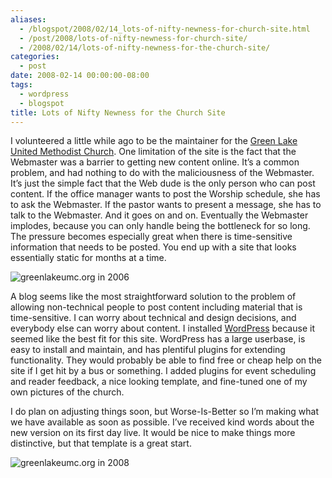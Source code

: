 ```yaml
---
aliases:
  - /blogspot/2008/02/14_lots-of-nifty-newness-for-church-site.html
  - /post/2008/lots-of-nifty-newness-for-church-site/
  - /2008/02/14/lots-of-nifty-newness-for-the-church-site/
categories:
  - post
date: 2008-02-14 00:00:00-08:00
tags:
  - wordpress
  - blogspot
title: Lots of Nifty Newness for the Church Site
---
```


I volunteered a little while ago to be the maintainer for the [Green
Lake United Methodist Church](https://greenlakeumc.org). One limitation
of the site is the fact that the Webmaster was a barrier to getting new
content online. It’s a common problem, and had nothing to do with the
maliciousness of the Webmaster. It’s just the simple fact that the Web
dude is the only person who can post content. If the office manager
wants to post the Worship schedule, she has to ask the Webmaster. If the
pastor wants to present a message, she has to talk to the Webmaster. And
it goes on and on. Eventually the Webmaster implodes, because you can
only handle being the bottleneck for so long. The pressure becomes
especially great when there is time-sensitive information that needs to
be posted. You end up with a site that looks essentially static for
months at a time.

![greenlakeumc.org in 2006](@img/2008/glumc-org-01.png)

A blog seems like the most straightforward solution to the problem of
allowing non-technical people to post content including material that is
time-sensitive. I can worry about technical and design decisions, and
everybody else can worry about content. I installed
[WordPress](http://wordpress.org) because it seemed like the best fit
for this site. WordPress has a large userbase, is easy to install and
maintain, and has plentiful plugins for extending functionality. They
would probably be able to find free or cheap help on the site if I get
hit by a bus or something. I added plugins for event scheduling and
reader feedback, a nice looking template, and fine-tuned one of my own
pictures of the church.

I do plan on adjusting things soon, but Worse-Is-Better so I’m making
what we have available as soon as possible. I’ve received kind words
about the new version on its first day live. It would be nice to make
things more distinctive, but that template is a great start.

![greenlakeumc.org in 2008](@img/2008/glumc-org-02.png)
